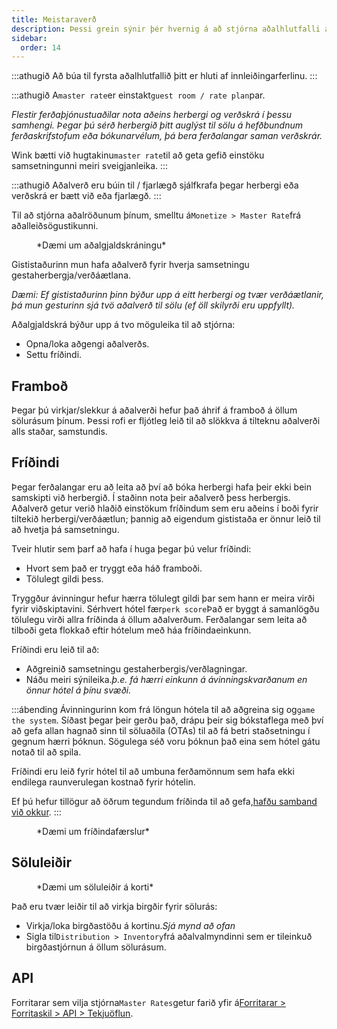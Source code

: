 ```yaml
---
title: Meistaraverð
description: Þessi grein sýnir þér hvernig á að stjórna aðalhlutfalli á Wink.
sidebar:
  order: 14
---
```


:::athugið
Að búa til fyrsta aðalhlutfallið þitt er hluti af innleiðingarferlinu.
:::

:::athugið
A`master rate`er einstakt`guest room / rate plan`par.

*Flestir ferðaþjónustuaðilar nota aðeins herbergi og verðskrá í þessu samhengi. Þegar þú sérð herbergið þitt auglýst til sölu á hefðbundnum ferðaskrifstofum eða bókunarvélum, þá bera ferðalangar saman verðskrár.*

Wink bætti við hugtakinu`master rate`til að geta gefið einstöku samsetningunni meiri sveigjanleika.
:::

:::athugið
Aðalverð eru búin til / fjarlægð sjálfkrafa þegar herbergi eða verðskrá er bætt við eða fjarlægð.
:::

Til að stjórna aðalröðunum þínum, smelltu á`Monetize > Master Rate`frá aðalleiðsögustikunni.

<figure>
  <CloudinaryImage width="350" height="484" resize="scale" quality="best" alt="Meistarahlutfall" src="academy/master-rate" errorImage="noimage_opaque_nyrtl0.png" />

  <figcaption>*Dæmi um aðalgjaldskráningu*</figcaption>
</figure>


Gististaðurinn mun hafa aðalverð fyrir hverja samsetningu gestaherbergja/verðáætlana.

*Dæmi: Ef gististaðurinn þinn býður upp á eitt herbergi og tvær verðáætlanir, þá mun gesturinn sjá tvö aðalverð til sölu (ef öll skilyrði eru uppfyllt).*

Aðalgjaldskrá býður upp á tvo möguleika til að stjórna:

* Opna/loka aðgengi aðalverðs.
* Settu fríðindi.

## Framboð

Þegar þú virkjar/slekkur á aðalverði hefur það áhrif á framboð á öllum sölurásum þínum. Þessi rofi er fljótleg leið til að slökkva á tilteknu aðalverði alls staðar, samstundis.

## Fríðindi

Þegar ferðalangar eru að leita að því að bóka herbergi hafa þeir ekki bein samskipti við herbergið. Í staðinn nota þeir aðalverð þess herbergis.
Aðalverð getur verið hlaðið einstökum fríðindum sem eru aðeins í boði fyrir tiltekið herbergi/verðáætlun; þannig að eigendum gististaða er önnur leið til að hvetja þá samsetningu.

Tveir hlutir sem þarf að hafa í huga þegar þú velur fríðindi:

* Hvort sem það er tryggt eða háð framboði.
* Tölulegt gildi þess.

Tryggður ávinningur hefur hærra tölulegt gildi þar sem hann er meira virði fyrir viðskiptavini.
Sérhvert hótel fær`perk score`Það er byggt á samanlögðu tölulegu virði allra fríðinda á öllum aðalverðum.
Ferðalangar sem leita að tilboði geta flokkað eftir hótelum með háa fríðindaeinkunn.

Fríðindi eru leið til að:

* Aðgreinið samsetningu gestaherbergis/verðlagningar.
* Náðu meiri sýnileika.*þ.e. fá hærri einkunn á ávinningskvarðanum en önnur hótel á þínu svæði.*

:::ábending
Ávinningurinn kom frá löngun hótela til að aðgreina sig og`game the system`. Síðast þegar þeir gerðu það, drápu þeir sig bókstaflega með því að gefa allan hagnað sinn til söluaðila (OTAs) til að fá betri staðsetningu í gegnum hærri þóknun. Sögulega séð voru þóknun það eina sem hótel gátu notað til að spila.

Fríðindi eru leið fyrir hótel til að umbuna ferðamönnum sem hafa ekki endilega raunverulegan kostnað fyrir hótelin.

Ef þú hefur tillögur að öðrum tegundum fríðinda til að gefa,[hafðu samband við okkur](mailto:hi@wink.travel).&#x20;
:::

<figure>
  <CloudinaryImage width="700" height="263" resize="scale" quality="best" alt="Fríðindi" src="academy/perks" errorImage="noimage_opaque_nyrtl0.png" />

  <figcaption>*Dæmi um fríðindafærslur*</figcaption>
</figure>


## Söluleiðir

<figure>
  <CloudinaryImage width="350" height="368" resize="scale" quality="best" alt="Söluleiðir" src="academy/sales-channels-card" errorImage="noimage_opaque_nyrtl0.png" />

  <figcaption>*Dæmi um söluleiðir á korti*</figcaption>
</figure>


Það eru tvær leiðir til að virkja birgðir fyrir sölurás:

* Virkja/loka birgðastöðu á kortinu.*Sjá mynd að ofan*
* Sigla til`Distribution > Inventory`frá aðalvalmyndinni sem er tileinkuð birgðastjórnun á öllum sölurásum.

## API

Forritarar sem vilja stjórna`Master Rates`getur farið yfir á[Forritarar > Forritaskil > API > Tekjuöflun](/developers/apis/#monetize-api).


